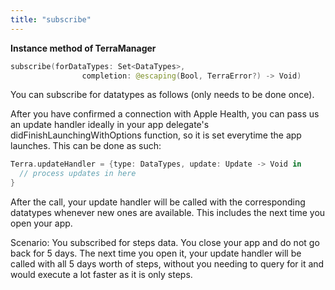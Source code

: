 ```yaml
---
title: "subscribe"
---
```

**Instance method of TerraManager**

```swift
subscribe(forDataTypes: Set<DataTypes>, 
                completion: @escaping(Bool, TerraError?) -> Void)

```

You can subscribe for datatypes as follows (only needs to be done once).

After you have confirmed a connection with Apple Health, you can pass us an update handler ideally in your app delegate's didFinishLaunchingWithOptions function, so it is set everytime the app launches. This can be done as such:

```swift
Terra.updateHandler = {type: DataTypes, update: Update -> Void in 
  // process updates in here
}

```

After the call, your update handler will be called with the corresponding datatypes whenever new ones are available. This includes the next time you open your app.

Scenario: You subscribed for steps data. You close your app and do not go back for 5 days. The next time you open it, your update handler will be called with all 5 days worth of steps, without you needing to query for it and would execute a lot faster as it is only steps.



